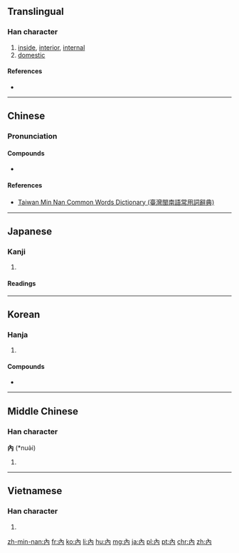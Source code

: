 {{also|内}}
==Translingual==

===Han character===
{{Han char|rn=11|rad=入|as=02|sn=4|four=40227|canj=OB|ids=⿻入冂}}

# [[inside]], [[interior]], [[internal]]
# [[domestic]]

====References====
* {{Han ref|kx=0125.350|dj=0267.030|hdz=10097.020|uh=5167|ud=20839}}

----

==Chinese==
{{zh-forms|s=内}}

===Pronunciation===
{{zh-pron
|m=nèi
|c=naap6,noi6
|h=
|mn=lāi/lōe
|mn_note=lāi - vernacular, lōe - literary
|w=
|mc=
|oc=y
|ma=|ma2=
|cat=n,prep,adv,a
}}

====Compounds====
{{der-top|Compounds}}
* {{zh-l|內腔|内腔|nèiqiāng|[[lumen]] {{gloss|cavity within tubular organ}}}}
{{der-bottom}}

====References====
*[http://twblg.dict.edu.tw/holodict_new/result_detail.jsp?n_no=584&curpage=2&sample=%E5%85%A7&radiobutton=1&querytarget=1&limit=20&pagenum=4&rowcount=77 Taiwan Min Nan Common Words Dictionary (臺灣閩南語常用詞辭典)]

----

==Japanese==

===Kanji===
{{ja-kanji|grade=|rs=入02|style=ky|shin=内}}

# {{defn|lang=ja|sort=入02}}

====Readings====
{{ja-readings|goon=[[ない]] (nai)|kanon=[[だい]] (dai)|kun=[[うち]] (uchi), [[いる]] (iru), [[いれる]] (ireru)}}

----

==Korean==

===Hanja===
{{ko-hanja|hangeul=[[내]], [[납]]|rv=nae, nap|mr=nae, nap|y=nay, nap}}

# {{defn|lang=ko|sort=入02}}

====Compounds====
* {{ko-l|내강|[[lumen]] {{gloss|cavity within tubular organ}}|內腔}}

----

==Middle Chinese==

===Han character===
'''內''' (*nuə̀i)<!--the asterisk indicates that this is a reconstructed pronunciation-->

# {{defn|lang=ltc|sort=入02}}

----

==Vietnamese==

===Han character===
{{vi-hantu|[[nội]], [[tuyền]]|rs=入02}}

# {{defn|lang=vi|sort=入02}}

[[zh-min-nan:內]]
[[fr:內]]
[[ko:內]]
[[li:內]]
[[hu:內]]
[[mg:內]]
[[ja:內]]
[[pl:內]]
[[pt:內]]
[[chr:內]]
[[zh:內]]